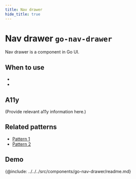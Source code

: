 ```yaml
---
title: Nav drawer
hide_title: true
---
```



# Nav drawer <span className="text-size-0">`go-nav-drawer`</span>

<!-- Description -->
<div className="text-size-1">
  Nav drawer is a component in Go UI.
</div>

## When to use

-
-

## A11y

(Provide relevant a11y information here.)



## Related patterns

<!-- Patterns that uses this component -->

- [Pattern 1](#)
- [Pattern 2](#)

<!-- Demos, tips, variations, use cases -->


## Demo

<Demo code={demoSource} />

<!-- API -->

{@include: ../../../src/components/go-nav-drawer/readme.md}
